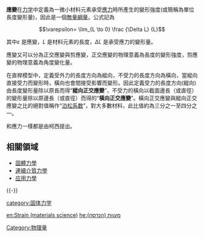 {{unreferenced|time=2020-04-10T13:27:32+00:00}}
'''應變'''在[[力学|力学]]中定義為一微小材料元素承受[[應力|應力]]時所產生的變形強度(或簡稱為單位長度變形量)，因此是一個[[無量綱量|無量綱量]]。公式記為
:<math>
\varepsilon= \lim_{L \to 0} \frac {\Delta L} {L}
</math>

其中<math>\varepsilon</math> 是應變，<math> L </math> 是材料元素的長度，<math> {\Delta L}  </math> 是承受應力的變形量。

應變又可以分為正交應變與剪應變，正交應變的物理意義為長度的變形強度，剪應變的物理意義為角度變化量。

在直桿模型中，定義受外力的長度方向為縱向，不受力的長度方向為橫向，當縱向直接受力而變形時，橫向也會間接受影響而變形。因此定義受力的長度方向(縱向)由長度變形量除以原長而得“'''縱向正交應變'''”，不受力的橫向以截面邊長（或直徑）的變形量除以原邊長（或直徑）而得的“'''橫向正交應變'''”。橫向正交應變與縱向正交應變之比的絕對值稱作“[[泊松系数|泊松系数]]”，對大多數材料，此比值約為三分之一至四分之一。

和應力一樣都是由柯西提出。
== 相關領域 ==
* [[固體力學|固體力學]]
* [[連續介質力學|連續介質力學]]
* [[应用力學|应用力學]]
{{-}}
{{连续介质力学}}

[[category:固体力学|category:固体力学]]
[[Category:物理量|Category:物理量]]

{{Physics-stub}}

[[en:Strain_(materials_science)|en:Strain (materials science)]]
[[he:מעוות_(הנדסה)|he:מעוות (הנדסה)]]